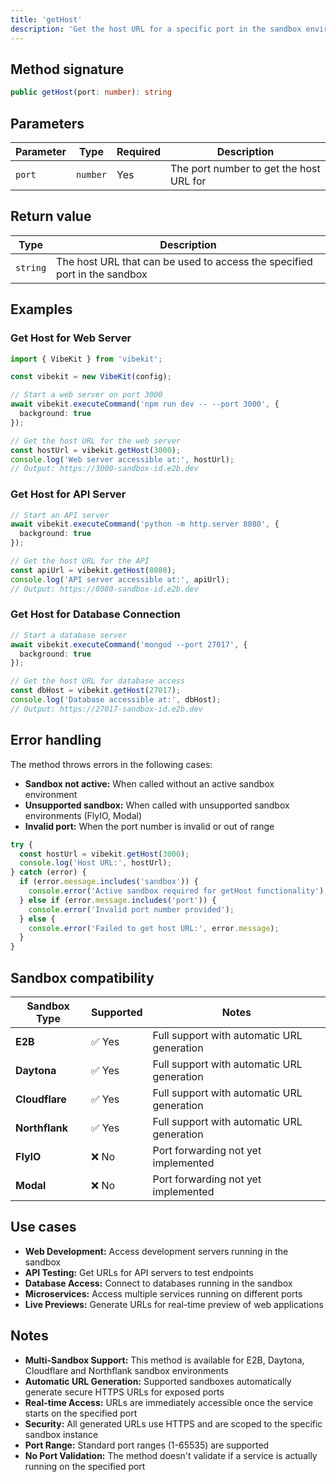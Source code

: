 ```yaml
---
title: 'getHost'
description: 'Get the host URL for a specific port in the sandbox environment.'
---
```


## Method signature

```typescript
public getHost(port: number): string
```

## Parameters

| Parameter | Type | Required | Description |
|-----------|------|----------|-------------|
| `port` | `number` | Yes | The port number to get the host URL for |

## Return value

| Type | Description |
|------|-------------|
| `string` | The host URL that can be used to access the specified port in the sandbox |

## Examples

### Get Host for Web Server

```typescript
import { VibeKit } from 'vibekit';

const vibekit = new VibeKit(config);

// Start a web server on port 3000
await vibekit.executeCommand('npm run dev -- --port 3000', {
  background: true
});

// Get the host URL for the web server
const hostUrl = vibekit.getHost(3000);
console.log('Web server accessible at:', hostUrl);
// Output: https://3000-sandbox-id.e2b.dev
```

### Get Host for API Server

```typescript
// Start an API server
await vibekit.executeCommand('python -m http.server 8080', {
  background: true
});

// Get the host URL for the API
const apiUrl = vibekit.getHost(8080);
console.log('API server accessible at:', apiUrl);
// Output: https://8080-sandbox-id.e2b.dev
```

### Get Host for Database Connection

```typescript
// Start a database server
await vibekit.executeCommand('mongod --port 27017', {
  background: true
});

// Get the host URL for database access
const dbHost = vibekit.getHost(27017);
console.log('Database accessible at:', dbHost);
// Output: https://27017-sandbox-id.e2b.dev
```

## Error handling

The method throws errors in the following cases:

- **Sandbox not active:** When called without an active sandbox environment
- **Unsupported sandbox:** When called with unsupported sandbox environments (FlyIO, Modal)
- **Invalid port:** When the port number is invalid or out of range

```typescript
try {
  const hostUrl = vibekit.getHost(3000);
  console.log('Host URL:', hostUrl);
} catch (error) {
  if (error.message.includes('sandbox')) {
    console.error('Active sandbox required for getHost functionality');
  } else if (error.message.includes('port')) {
    console.error('Invalid port number provided');
  } else {
    console.error('Failed to get host URL:', error.message);
  }
}
```

## Sandbox compatibility

| Sandbox Type | Supported | Notes |
|--------------|-----------|-------|
| **E2B** | ✅ Yes | Full support with automatic URL generation |
| **Daytona** | ✅ Yes | Full support with automatic URL generation |
| **Cloudflare** | ✅ Yes | Full support with automatic URL generation |
| **Northflank** | ✅ Yes | Full support with automatic URL generation |
| **FlyIO** | ❌ No | Port forwarding not yet implemented |
| **Modal** | ❌ No | Port forwarding not yet implemented |

## Use cases

- **Web Development:** Access development servers running in the sandbox
- **API Testing:** Get URLs for API servers to test endpoints
- **Database Access:** Connect to databases running in the sandbox
- **Microservices:** Access multiple services running on different ports
- **Live Previews:** Generate URLs for real-time preview of web applications

## Notes

- **Multi-Sandbox Support:** This method is available for E2B, Daytona, Cloudflare and Northflank sandbox environments
- **Automatic URL Generation:** Supported sandboxes automatically generate secure HTTPS URLs for exposed ports
- **Real-time Access:** URLs are immediately accessible once the service starts on the specified port
- **Security:** All generated URLs use HTTPS and are scoped to the specific sandbox instance
- **Port Range:** Standard port ranges (1-65535) are supported
- **No Port Validation:** The method doesn't validate if a service is actually running on the specified port